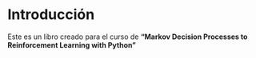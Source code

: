# Introducción

Este es un libro creado para el curso de **"Markov Decision Processes to Reinforcement Learning with Python"** 
